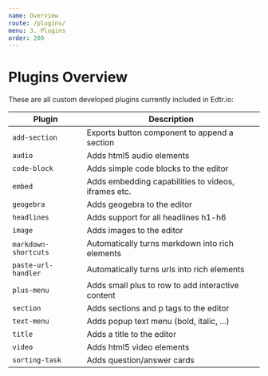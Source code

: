 ```yaml
---
name: Overview
route: /plugins/
menu: 3. Plugins
order: 200
---
```


# Plugins Overview
These are all custom developed plugins currently included in Edtr.io:

| Plugin               | Description                                  |
| -------------------- | -------------------------------------------- |
| `add-section`        | Exports button component to append a section |
| `audio`              | Adds html5 audio elements                    |
| `code-block`         | Adds simple code blocks to the editor        |
| `embed`              | Adds embedding capabilities to videos, iframes etc.|
| `geogebra`           | Adds geogebra to the editor                  |
| `headlines`          | Adds support for all headlines h1-h6         |
| `image`              | Adds images to the editor                    |
| `markdown-shortcuts` | Automatically turns markdown into rich elements |
| `paste-url-handler`  | Automatically turns urls into rich elements  |
| `plus-menu`          | Adds small plus to row to add interactive content |
| `section`            | Adds sections and p tags to the editor       |
| `text-menu`          | Adds popup text menu (bold, italic, ...)     |
| `title`              | Adds a title to the editor                   |
| `video`              | Adds html5 video elements                    |
| `sorting-task`       | Adds question/answer cards                   |
